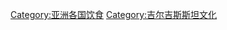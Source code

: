 {{Commons cat|Cuisine of Kyrgyzstan}}

[[Category:亚洲各国饮食|Category:亚洲各国饮食]]
[[Category:吉尔吉斯斯坦文化|Category:吉尔吉斯斯坦文化]]